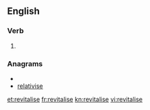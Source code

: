==English==
===Verb===
{{en-verb|revitalises|revitalising|revitalised|revitalised}}

#{{alternative spelling of|revitalize}}

===Anagrams===
* {{alphagram|aeeiilrstv}}
* [[relativise#English|relativise]]

[[et:revitalise]]
[[fr:revitalise]]
[[kn:revitalise]]
[[vi:revitalise]]
